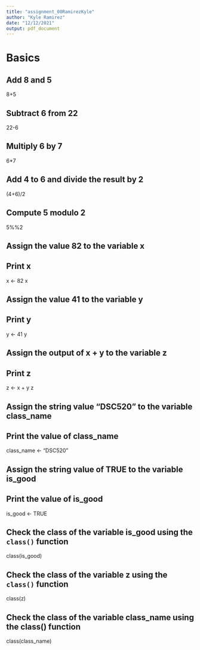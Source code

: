 ```yaml
---
title: "assignment_00RamirezKyle"
author: "Kyle Ramirez"
date: "12/12/2021"
output: pdf_document
---
```


# Basics

## Add 8 and 5
8+5

## Subtract 6 from 22
22-6

## Multiply 6 by 7
6*7

## Add 4 to 6 and divide the result by 2
(4+6)/2

## Compute 5 modulo 2
5%%2

## Assign the value 82 to the variable x
## Print x
x <- 82
x

## Assign the value 41 to the variable y
## Print y
y <- 41
y

## Assign the output of x + y to the variable z
## Print z
z <- x + y
z

## Assign the string value "DSC520" to the variable class_name
## Print the value of class_name
class_name <- "DSC520"

## Assign the string value of TRUE to the variable is_good
## Print the value of is_good
is_good <- TRUE

## Check the class of the variable is_good using the `class()` function
class(is_good)

## Check the class of the variable z using the `class()` function
class(z)

## Check the class of the variable class_name using the class() function
class(class_name)
